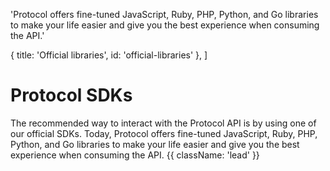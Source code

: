 
  'Protocol offers fine-tuned JavaScript, Ruby, PHP, Python, and Go libraries to make your life easier and give you the best experience when consuming the API.'

  { title: 'Official libraries', id: 'official-libraries' },
]

# Protocol SDKs

The recommended way to interact with the Protocol API is by using one of our official SDKs. Today, Protocol offers fine-tuned JavaScript, Ruby, PHP, Python, and Go libraries to make your life easier and give you the best experience when consuming the API. {{ className: 'lead' }}

<Libraries />
